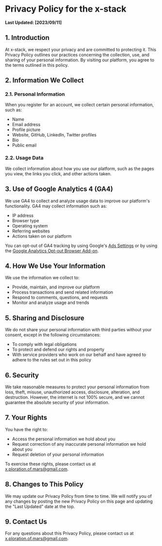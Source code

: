 # **Privacy Policy for the x-stack**

**Last Updated: [2023/09/11]**

## **1. Introduction**

At x-stack, we respect your privacy and are committed to protecting it. This Privacy Policy outlines our practices concerning the collection, use, and sharing of your personal information. By visiting our platform, you agree to the terms outlined in this policy.

## **2. Information We Collect**

### **2.1. Personal Information**

When you register for an account, we collect certain personal information, such as:

- Name
- Email address
- Profile picture
- Website, GitHub, LinkedIn, Twitter profiles
- Bio
- Public email

### **2.2. Usage Data**

We collect information about how you use our platform, such as the pages you view, the links you click, and other actions taken.

## **3. Use of Google Analytics 4 (GA4)**

We use GA4 to collect and analyze usage data to improve our platform's functionality. GA4 may collect information such as:

- IP address
- Browser type
- Operating system
- Referring websites
- Actions taken on our platform

You can opt-out of GA4 tracking by using Google's [Ads Settings](https://www.google.com/settings/ads) or by using the [Google Analytics Opt-out Browser Add-on](https://tools.google.com/dlpage/gaoptout).

## **4. How We Use Your Information**

We use the information we collect to:

- Provide, maintain, and improve our platform
- Process transactions and send related information
- Respond to comments, questions, and requests
- Monitor and analyze usage and trends

## **5. Sharing and Disclosure**

We do not share your personal information with third parties without your consent, except in the following circumstances:

- To comply with legal obligations
- To protect and defend our rights and property
- With service providers who work on our behalf and have agreed to adhere to the rules set out in this policy

## **6. Security**

We take reasonable measures to protect your personal information from loss, theft, misuse, unauthorized access, disclosure, alteration, and destruction. However, the internet is not 100% secure, and we cannot guarantee the absolute security of your information.

## **7. Your Rights**

You have the right to:

- Access the personal information we hold about you
- Request correction of any inaccurate personal information we hold about you
- Request deletion of your personal information

To exercise these rights, please contact us at x.ploration.of.mars@gmail.com.

## **8. Changes to This Policy**

We may update our Privacy Policy from time to time. We will notify you of any changes by posting the new Privacy Policy on this page and updating the "Last Updated" date at the top.

## **9. Contact Us**

For any questions about this Privacy Policy, please contact us at x.ploration.of.mars@gmail.com.
